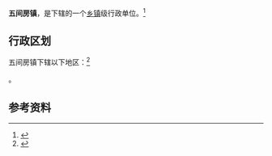 {{中国乡级行政区|21/13/81/107/000}}

'''五间房镇'''，是{{PRC admin/fullname|21/13/81/107/000|3}}下辖的一个[[乡镇|乡镇]]级行政单位。<ref>{{PRC admin/ref sgc|{{PRC admin/parent|21/13/81/107/000}}}}</ref>

== 行政区划 ==

五间房镇下辖以下地区：<ref>{{PRC admin/ref sgc|21/13/81/107/000}}</ref>

{{PRC admin/children|21/13/81/107/000}}。

== 参考资料 ==

{{reflist}}

{{行政区划小作品}}
{{PRC admin/navcat|21/13/81/107/000}}